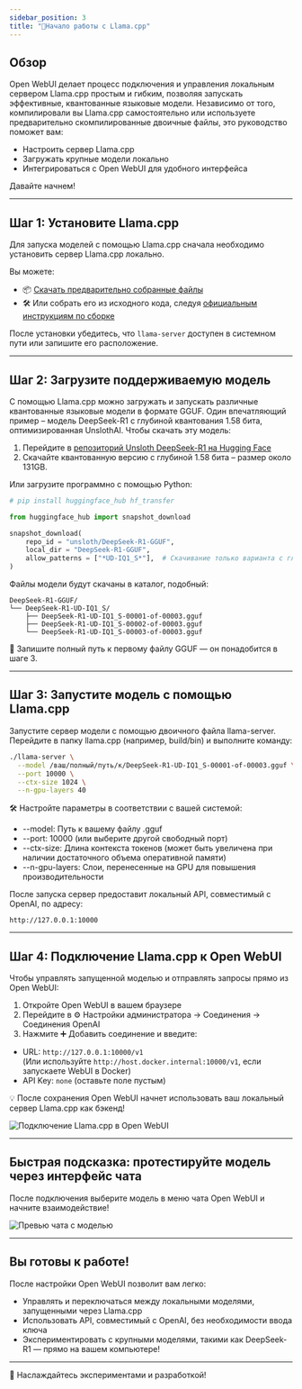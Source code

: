 ```yaml
---
sidebar_position: 3
title: "🦙Начало работы с Llama.cpp"
---
```


## Обзор

Open WebUI делает процесс подключения и управления локальным сервером Llama.cpp простым и гибким, позволяя запускать эффективные, квантованные языковые модели. Независимо от того, компилировали вы Llama.cpp самостоятельно или используете предварительно скомпилированные двоичные файлы, это руководство поможет вам:

- Настроить сервер Llama.cpp
- Загружать крупные модели локально
- Интегрироваться с Open WebUI для удобного интерфейса

Давайте начнем!

---

## Шаг 1: Установите Llama.cpp

Для запуска моделей с помощью Llama.cpp сначала необходимо установить сервер Llama.cpp локально.

Вы можете:

- 📦 [Скачать предварительно собранные файлы](https://github.com/ggerganov/llama.cpp/releases)
- 🛠️ Или собрать его из исходного кода, следуя [официальным инструкциям по сборке](https://github.com/ggerganov/llama.cpp/blob/master/docs/build.md)

После установки убедитесь, что `llama-server` доступен в системном пути или запишите его расположение.

---

## Шаг 2: Загрузите поддерживаемую модель

С помощью Llama.cpp можно загружать и запускать различные квантованные языковые модели в формате GGUF. Один впечатляющий пример – модель DeepSeek-R1 с глубиной квантования 1.58 бита, оптимизированная UnslothAI. Чтобы скачать эту модель:

1. Перейдите в [репозиторий Unsloth DeepSeek-R1 на Hugging Face](https://huggingface.co/unsloth/DeepSeek-R1-GGUF)
2. Скачайте квантованную версию с глубиной 1.58 бита – размер около 131GB.

Или загрузите программно с помощью Python:

```python
# pip install huggingface_hub hf_transfer

from huggingface_hub import snapshot_download

snapshot_download(
    repo_id = "unsloth/DeepSeek-R1-GGUF",
    local_dir = "DeepSeek-R1-GGUF",
    allow_patterns = ["*UD-IQ1_S*"],  # Скачивание только варианта с глубиной квантования 1.58 бита
)
```

Файлы модели будут скачаны в каталог, подобный:
```
DeepSeek-R1-GGUF/
└── DeepSeek-R1-UD-IQ1_S/
    ├── DeepSeek-R1-UD-IQ1_S-00001-of-00003.gguf
    ├── DeepSeek-R1-UD-IQ1_S-00002-of-00003.gguf
    └── DeepSeek-R1-UD-IQ1_S-00003-of-00003.gguf
```

📍 Запишите полный путь к первому файлу GGUF — он понадобится в шаге 3.

---

## Шаг 3: Запустите модель с помощью Llama.cpp

Запустите сервер модели с помощью двоичного файла llama-server. Перейдите в папку llama.cpp (например, build/bin) и выполните команду:

```bash
./llama-server \
  --model /ваш/полный/путь/к/DeepSeek-R1-UD-IQ1_S-00001-of-00003.gguf \
  --port 10000 \
  --ctx-size 1024 \
  --n-gpu-layers 40
```

🛠️ Настройте параметры в соответствии с вашей системой:

- --model: Путь к вашему файлу .gguf
- --port: 10000 (или выберите другой свободный порт)
- --ctx-size: Длина контекста токенов (может быть увеличена при наличии достаточного объема оперативной памяти)
- --n-gpu-layers: Слои, перенесенные на GPU для повышения производительности

После запуска сервер предоставит локальный API, совместимый с OpenAI, по адресу:

```
http://127.0.0.1:10000
```

---

## Шаг 4: Подключение Llama.cpp к Open WebUI

Чтобы управлять запущенной моделью и отправлять запросы прямо из Open WebUI:

1. Откройте Open WebUI в вашем браузере
2. Перейдите в ⚙️ Настройки администратора → Соединения → Соединения OpenAI
3. Нажмите ➕ Добавить соединение и введите:

- URL: `http://127.0.0.1:10000/v1`  
  (Или используйте `http://host.docker.internal:10000/v1`, если запускаете WebUI в Docker)
- API Key: `none` (оставьте поле пустым)

💡 После сохранения Open WebUI начнет использовать ваш локальный сервер Llama.cpp как бэкенд!

![Подключение Llama.cpp в Open WebUI](/images/tutorials/deepseek/connection.png)

---

## Быстрая подсказка: протестируйте модель через интерфейс чата

После подключения выберите модель в меню чата Open WebUI и начните взаимодействие!

![Превью чата с моделью](/images/tutorials/deepseek/response.png)

---

## Вы готовы к работе!

После настройки Open WebUI позволит вам легко:

- Управлять и переключаться между локальными моделями, запущенными через Llama.cpp
- Использовать API, совместимый с OpenAI, без необходимости ввода ключа
- Экспериментировать с крупными моделями, такими как DeepSeek-R1 — прямо на вашем компьютере!

---

🚀 Наслаждайтесь экспериментами и разработкой!
